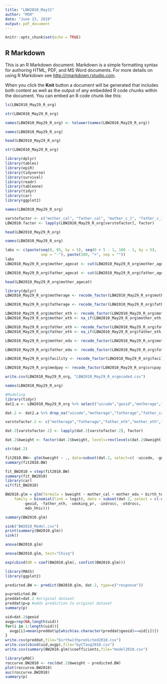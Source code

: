 ---
title: "LBW2010_May31"
author: "MSR"
date: "June 23, 2019"
output: pdf_document
---

```{r setup, include=FALSE}
knitr::opts_chunk$set(echo = TRUE)
```

## R Markdown

This is an R Markdown document. Markdown is a simple formatting syntax for authoring HTML, PDF, and MS Word documents. For more details on using R Markdown see <http://rmarkdown.rstudio.com>.

When you click the **Knit** button a document will be generated that includes both content as well as the output of any embedded R code chunks within the document. You can embed an R code chunk like this:

```{r}
ls(LBW2010_May29_R_org)

str(LBW2010_May29_R_org)

names(LBW2010_May29_R_org) <- tolower(names(LBW2010_May29_R_org))

names(LBW2010_May29_R_org)

head(LBW2010_May29_R_org)

str(LBW2010_May29_R_org)

```

```{r}
library(dplyr)
library(tables)
library(epiR)
library(tidyverse)
library(survival)
library(readr)
library(tableone)
library(tidyr)
library(car)
library(ggplot2)
```

```{r}
names(LBW2010_May29_R_org)
```

```{r}
varstofactor <- c("mother_cal", "father_cal", "mother_c_1", "father_c_1", "bweight", "birth_term", "srcpay")
LBW2010.factor <- lapply(LBW2010_May29_R_org[varstofactor], factor)
```

```{r}
head(LBW2010_May29_R_org)
```

```{r}
names(LBW2010_May29_R_org)
```

```{r}
labs <- c(paste(seq(0, 95, by = 5), seq(0 + 5 - 1, 100 - 1, by = 5),
                sep = "-"), paste(100, "+", sep = ""))
labs
LBW2010_May29_R_org$mother_agecat <- cut(LBW2010_May29_R_org$mother_age, breaks = c(seq(0, 100, by = 5), Inf), labels = labs, right = FALSE)
```

```{r}
LBW2010_May29_R_org$father_agecat <- cut(LBW2010_May29_R_org$father_age, breaks = c(seq(0, 100, by = 5), Inf), labels = labs, right = FALSE)
```

```{r}
head(LBW2010_May29_R_org$mother_agecat)
```

```{r}
library(dplyr)
LBW2010_May29_R_org$motherage <- recode_factor(LBW2010_May29_R_org$mother_agecat, '0-4' = "<25", '5-9' = "<25", '10-14' = "<25", '15-19' = "<25", '20-24' = "<25", '25-29' = ">=25", '30-34' = ">=25", '35-39' = ">=25", '40-44' = ">=25", '45-49' = ">=25", '50-54' = ">=25", '55-59' = ">=25",'60-64' = ">=25", '65-69' = ">=25", '70-74' = ">=25", '75-79' = ">=25", '80-84' = ">=25", '85-89' = ">=25",'90-94' = ">=25", '95-99' = ">=25", '100+' = ">=25")

LBW2010_May29_R_org$fatherage <- recode_factor(LBW2010_May29_R_org$father_agecat, '0-4' = "<25", '5-9' = "<25", '10-14' = "<25", '15-19' = "<25", '20-24' = "<25", '25-29' = ">=25", '30-34' = ">=25", '35-39' = ">=25", '40-44' = ">=25", '45-49' = ">=25", '50-54' = ">=25", '55-59' = ">=25",'60-64' = ">=25", '65-69' = ">=25", '70-74' = ">=25", '75-79' = ">=25", '80-84' = ">=25", '85-89' = ">=25",'90-94' = ">=25", '95-99' = ">=25", '100+' = ">=25")
```

```{r}
LBW2010_May29_R_org$mother_eth <- recode_factor(LBW2010_May29_R_org$mother_c_1, "Puerto Rican" = "Hispanic", Mexican = "Hispanic", Haitian = "Hispanic", Cuban = "Hispanic", "Other or Unknown Hispanic" = "NA")
LBW2010_May29_R_org$mother_eth <- na_if(LBW2010_May29_R_org$mother_eth, "NA")

LBW2010_May29_R_org$father_eth <- recode_factor(LBW2010_May29_R_org$father_c_1, "Puerto Rican" = "Hispanic", Mexican = "Hispanic", "6" = "Hispanic", "Haitian" = "Hispanic", Cuban = "Hispanic", "Other or NA Hispanic" = "NA")
LBW2010_May29_R_org$father_eth <- na_if(LBW2010_May29_R_org$father_eth, "NA")
```

```{r}
LBW2010_May29_R_org$mother_edu <- recode_factor(LBW2010_May29_R_org$mother_ed, "8TH GRADE OR LESS" = "< High School", "9TH THRU 12TH GRADE; NO DIPLOMA" = "< High School", "ASSOCIATE DEGREE" = ">= High School", "BACHELORS DEGREE" = ">= High School", "DOCTORATE OR PROFESSIONAL DEGREE" = ">= High School", "HIGH SCHOOL GRADUATE OR GED COMPLETED" = ">= High School", "MASTERS DEGREE" = ">= High School", "SOME COLLEGE CREDIT, BUT NO DEGREE" = ">= High School")

LBW2010_May29_R_org$father_edu <- recode_factor(LBW2010_May29_R_org$father_ed, "8TH GRADE OR LESS" = "< High School", "9TH THRU 12TH GRADE; NO DIPLOMA" = "< High School", "ASSOCIATE DEGREE" = ">= High School", "BACHELORS DEGREE" = ">= High School", "DOCTORATE OR PROFESSIONAL DEGREE" = ">= High School", "HIGH SCHOOL GRADUATE OR GED COMPLETED" = ">= High School", "MASTERS DEGREE" = ">= High School", "SOME COLLEGE CREDIT, BUT NO DEGREE" = ">= High School")
```

```{r}
LBW2010_May29_R_org$facility <- recode_factor(LBW2010_May29_R_org$facility_t, "HOSPITAL" = "HOSPITAL", "HOME" = "OUT OF HOSPITAL", "FREESTANDING BIRTH CENTER" = "OUT OF HOSPITAL", "EN ROUTE" = "OUT OF HOSPITAL", "APARTMENT COMPLEX PARKING" = "OUT OF HOSPITAL")
```

```{r}
LBW2010_May29_R_org$medpay <- recode_factor(LBW2010_May29_R_org$srcpay, "Private Insurance" = "Private Insurance", "Medicaid" = "Non-Private Insurance", "Self-Pay" = "Non-Private Insurance", "Other" = "Non-Private Insurance")
```

```{r}
write.csv(LBW2010_May29_R_org, "LBW2010_May29_R_orgecoded.csv")
```

```{r}
names(LBW2010_May29_R_org)
```

```{r}
#Modeling
library(tidyr)
dat2.a <- LBW2010_May29_R_org %>% select("uicode","geoid","motherage","fatherage","father_eth","mother_eth","mother_cal","father_cal","mother_edu","father_edu","facility","sex","bweight","birth_term","medpay","mother_wic","tobacco_us","alcohol_us","smoking_pr","indrocc","otdrocc","mdn_hhic","pw_as","ss_as")

dat.2 <- dat2.a %>% drop_na("uicode","motherage","fatherage","father_cal","mother_cal","mother_eth","father_eth","mother_edu","father_edu","facility","sex","bweight","birth_term","medpay","mother_wic","tobacco_us","alcohol_us","pw_as","ss_as")

varstofactor.2 <- c("motherage","fatherage","father_eth","mother_eth","mother_cal","father_cal","mother_edu","father_edu","facility","sex","bweight","birth_term","medpay","mother_wic","tobacco_us","alcohol_us","smoking_pr")

dat.2[varstofactor.2] <- lapply(dat.2[varstofactor.2], factor)

dat.2$bweight <- factor(dat.2$bweight, levels=rev(levels(dat.2$bweight)))

str(dat.2)

```

```{r}
fit2010.BW<- glm(bweight ~ ., data=subset(dat.2, select=c( -uicode, -geoid, -father_eth, -smoking_pr, -indrocc, -otdrocc, -mdn_hhic ) ), family=binomial(link=logit) )
summary(fit2010.BW)
```

```{r}
fit_BW2010 = step(fit2010.BW)
summary(fit_BW2010)
library(car)
vif(fit_BW2010)
```

```{r}
BW2010.glm = glm(formula = bweight ~ mother_cal + mother_edu + birth_term, 
    family = binomial(link = logit), data = subset(dat.2, select = c(-uicode, 
        -geoid, -father_eth, -smoking_pr, -indrocc, -otdrocc, 
        -mdn_hhic)))

summary(BW2010.glm)

sink("BW2010_Model.csv")
print(summary(BW2010.glm))
sink()
```

```{r}
anova(BW2010.glm)
```

```{r}
anova(BW2010.glm, test="Chisq")
```

```{r}
exp(cbind(OR = coef(BW2010.glm), confint(BW2010.glm)))
```

```{r}
library(MASS)
library(ggplot2)

predicted.BW <- predict(BW2010.glm, dat.2, type=c("response"))

p=predicted.BW
preddat=dat.2 #original dataset
preddat$p=p #adds prediction to original dataset
summary(p)

uid=dat.2$geoid
avgp=rep(NA,length(uid))
for(i in 1:length(uid)){
  avgp[i]=mean(preddat$p[which(as.character(preddat$geoid)==uid[i])])
}
write.csv(preddat,file="birthwithpredicted2010.csv")
write.csv(cbind(uid,avgp),file="byCTavg2010.csv")
write.csv(summary(BW2010.glm)$coefficients,file="model2010.csv")

library(pROC)
roccurve.BW2010 <- roc(dat.2$bweight ~ predicted.BW)
plot(roccurve.BW2010)
auc(roccurve.BW2010)
summary(p)

```
